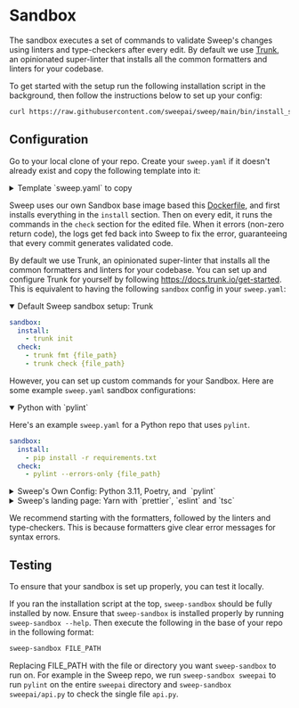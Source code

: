# Sandbox

The sandbox executes a set of commands to validate Sweep's changes using linters and type-checkers after every edit. By default we use [Trunk](https://trunk.io), an opinionated super-linter that installs all the common formatters and linters for your codebase.

To get started with the setup run the following installation script in the background, then follow the instructions below to set up your config:

```sh
curl https://raw.githubusercontent.com/sweepai/sweep/main/bin/install_sweep_sandbox.sh | sh
```

## Configuration

Go to your local clone of your repo. Create your `sweep.yaml` if it doesn't already exist and copy the following template into it:

<details>
<summary>Template&nbsp;`sweep.yaml`&nbsp;to copy</summary>

```yml
# Sweep AI turns bug fixes & feature requests into code changes (https://sweep.dev)
# For details on our config file, check out our docs at https://docs.sweep.dev

# If you use this be sure to frequently sync your default branch(main, master) to dev.
branch: 'main'
# By default Sweep will read the logs and outputs from your existing Github Actions. To disable this, set this to false.
gha_enabled: True
# This is the description of your project. It will be used by sweep when creating PRs. You can tell Sweep what's unique about your project, what frameworks you use, or anything else you want.
# Here's an example: sweepai/sweep is a python project. The main api endpoints are in sweepai/api.py. Write code that adheres to PEP8.
description: ''

# Default Values: https://github.com/sweepai/sweep/blob/main/sweep.yaml
```
</details>

Sweep uses our own Sandbox base image based this [Dockerfile](https://github.com/sweepai/sweep/blob/main/sweepai/sandbox/Dockerfile.sandbox), and first installs everything in the `install` section. Then on every edit, it runs the commands in the `check` section for the edited file. When it errors (non-zero return code), the logs get fed back into Sweep to fix the error, guaranteeing that every commit generates validated code.

By default we use Trunk, an opinionated super-linter that installs all the common formatters and linters for your codebase. You can set up and configure Trunk for yourself by following https://docs.trunk.io/get-started. This is equivalent to having the following `sandbox` config in your `sweep.yaml`:

<details open>
<summary>Default Sweep sandbox setup: Trunk</summary>

```yml
sandbox:
  install:
    - trunk init
  check:
    - trunk fmt {file_path}
    - trunk check {file_path}
```
</details>

However, you can set up custom commands for your Sandbox. Here are some example `sweep.yaml` sandbox configurations:

<details open>
<summary>Python with&nbsp;`pylint`</summary>

Here's an example `sweep.yaml` for a Python repo that uses `pylint`.

```yml
sandbox:
  install:
    - pip install -r requirements.txt
  check:
    - pylint --errors-only {file_path}
```
</details>

<details>
<summary>Sweep's Own Config: Python 3.11, Poetry, and &nbsp;`pylint`</summary>

Sweep's own repo's `sweep.yaml` Python 3.11, Poetry and `pylint`.

```yml
sandbox:
  install:
    - apt install python3.11 -y
    - pip install poetry
    - poetry env use python3.11
    - poetry install
  check:
    - poetry run pylint --errors-only {file_path}
```
</details>

<details>
<summary>Sweep's landing page: Yarn with&nbsp;`prettier`,&nbsp;`eslint`&nbsp;and&nbsp;`tsc`</summary>

Our landing page, which is Typescript-based, we have the following config:

```yml
sandbox:
  install:
    - yarn install --ignore-engines
  check:
    - yarn run prettier --write {file_path}
    - yarn run eslint {file_path}
    - yarn run tsc
```
</details>

We recommend starting with the formatters, followed by the linters and type-checkers. This is because formatters give clear error messages for syntax errors.

## Testing

To ensure that your sandbox is set up properly, you can test it locally.

If you ran the installation script at the top, `sweep-sandbox` should be fully installed by now. Ensure that `sweep-sandbox` is installed properly by running `sweep-sandbox --help`. Then execute the following in the base of your repo in the following format:

```sh
sweep-sandbox FILE_PATH
```

Replacing FILE_PATH with the file or directory you want `sweep-sandbox` to run on. For example in the Sweep repo, we run `sweep-sandbox sweepai` to run `pylint` on the entire `sweepai` directory and `sweep-sandbox sweepai/api.py` to check the single file `api.py`.
